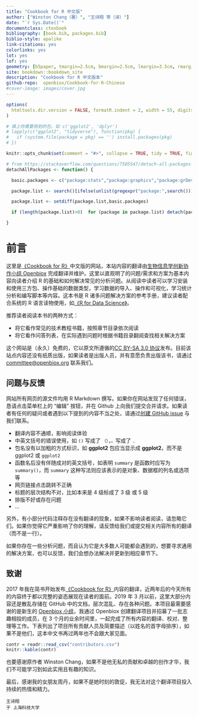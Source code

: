 ```yaml
--- 
title: "Cookbook for R 中文版"
author: ["Winston Chang（著）", "王诗翔 等（译）"]
date: "`r Sys.Date()`"
documentclass: ctexbook
bibliography: [book.bib, packages.bib]
biblio-style: apalike
link-citations: yes
colorlinks: yes
lot: yes
lof: yes
geometry: [b5paper, tmargin=2.5cm, bmargin=2.5cm, lmargin=3.5cm, rmargin=2.5cm]
site: bookdown::bookdown_site
description: "Cookbook for R 中文版本"
github-repo:  openbiox/Cookbook-for-R-Chinese
#cover-image: images/cover.jpg
---
```


```r
options(
  htmltools.dir.version = FALSE, formatR.indent = 2, width = 55, digits = 4
)

# 填上你需要用到的包，如 c('ggplot2', 'dplyr')
# lapply(c("ggplot2", "tidyverse"), function(pkg) {
#   if (system.file(package = pkg) == '') install.packages(pkg)
# })

knitr::opts_chunk$set(comment = "#>", collapse = TRUE, tidy = TRUE, fig.align = "center", strip.white = TRUE)

# from https://stackoverflow.com/questions/7505547/detach-all-packages-while-working-in-r
detachAllPackages <- function() {

  basic.packages <- c("package:stats","package:graphics","package:grDevices","package:utils","package:datasets","package:methods","package:base")

  package.list <- search()[ifelse(unlist(gregexpr("package:",search()))==1,TRUE,FALSE)]

  package.list <- setdiff(package.list,basic.packages)

  if (length(package.list)>0)  for (package in package.list) detach(package, character.only=TRUE)

}
```

# 前言 {-}

这里是[《Cookbook for R》](http://www.cookbook-r.com/)中文版的网站，本站内容的翻译由[生物信息学创新协作小组 Openbiox](https://openbiox.org/) 完成翻译并维护。这里以直观明了的问题/需求和方案为基本内容向读者介绍 R 的基础和如何解决常见的分析问题。从阅读中读者可以学习安装和使用三方包、操作基础的数据类型，学习数据的导入、操作和可视化，学习统计分析和编写脚本等内容。这本书是 R 诸多问题解决方案的参考手册，建议读者配合系统的 R 语言读物使用，如[《R for Data Science》](https://r4ds.had.co.nz/index.html)。

推荐读者阅读本书的两种方式：

- 将它看作常见的技术教程书籍，按照章节目录依次阅读
- 将它看作问答列表，在实际遇到问题时根据书籍目录翻阅查找相关解决方案

这个网站是（永久）免费的，它以原文所遵循的[CC BY-SA 3.0 协议](https://creativecommons.org/licenses/by-sa/3.0/deed.zh)发布。目前该站点内容还没有纸质出版，如果读者是出版人员，并有意愿负责出版该书，请通过 <committee@openbiox.org> 联系我们。

## 问题与反馈

网站所有网页的源文件均用 R Markdown 撰写。如果你在网站发现了任何错误，恳请点击菜单栏上的 “编辑” 按钮，并在 Github 上向我们提交合并请求。如果读者有任何的疑问或者遇到以下提到的内容不当之处，请通过[创建 GitHub issue](https://github.com/openbiox/Cookbook-for-R-Chinese/issues) 与我们联系。

- 翻译内容不通顺，影响阅读体验
- 中英文括号的错误使用，如 `()` 写成了 `（）`，`。`写成了 `.`
- 包名没有以加粗的方式标识，如 **ggplot2** 包应当显示成 **ggplot2**，而不是 ggplot2 或 `ggplot2`
- 函数名后没有伴随成对的英文括号，如表明 `summary` 是函数时应写为 `summary()`，而 `summary` 这种写法则应该表示的是对象、数据框的列名或选项等
- 网页链接点击跳转不正确
- 标题的层次结构不对，比如本来是 4 级标成了 3 级 或 5 级
- 排版不好或存在问题
- ...

另外，有小部分代码注释存在没有翻译的现象，如果不影响读者阅读，请忽略它们。如果你觉得它严重影响了你的理解，请反馈给我们或提交相关内容所有的翻译（而不是一行）。

如果你存在一些分析问题，而且认为它是大多数人可能都会遇到的，想要寻求通用的解决方案，也可以反馈，我们会想办法解决并更新到相应章节下。

## 致谢

2017 年我在简书开始发布[《Cookbook for R》](http://www.cookbook-r.com/)内容的翻译，近两年后的今天所有的内容终于都以完整的姿态展现在读者的面前。2019 年 3 月以前，这里大部分内容还是散乱存储在 GitHub 中的文档，层次混乱、存在各种问题。本项目最需要感谢的是新生的 [Openbiox 小组](https://github.com/openbiox)，我通过 Openbiox 创建翻译项目并招募了一批志趣相投的成员，在 3 个月的业余时间里，一起完成了所有内容的翻译、校对、整理等工作。下表列出了项目所有贡献人员及简要描述（以姓名的首字母排序），如果不是他们，这本中文书再过两年也不会跟大家见面。

```r
contr = readr::read_csv("contributors.csv")
knitr::kable(contr)
```

也要感谢原作者 Winston Chang，如果不是他无私的贡献和卓越的创作才华，我们不可能学习到如此实用且有趣的知识。

最后，感谢我的女朋友周丹，如果不是她时刻的敦促，我无法对这个翻译项目投入持续的热情和精力。

```block2
王诗翔  
于 上海科技大学
```

